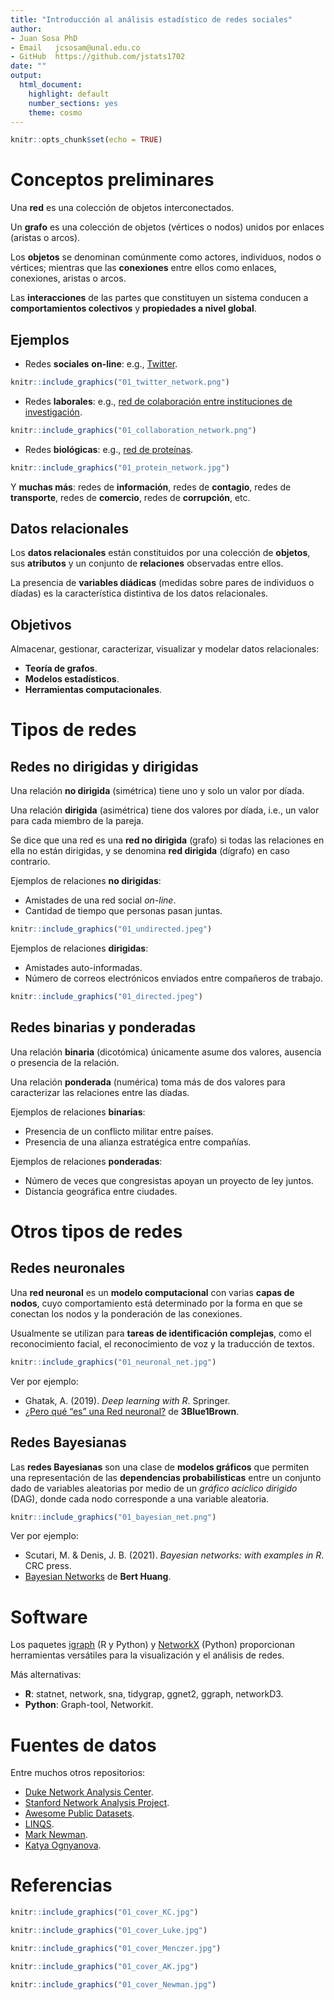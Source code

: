```yaml
---
title: "Introducción al análisis estadístico de redes sociales"
author: 
- Juan Sosa PhD
- Email   jcsosam@unal.edu.co
- GitHub  https://github.com/jstats1702 
date: ""
output:
  html_document:
    highlight: default
    number_sections: yes
    theme: cosmo
---
```


```r
knitr::opts_chunk$set(echo = TRUE)
```


# Conceptos preliminares

Una **red** es una colección de objetos interconectados.

Un **grafo** es una colección de objetos (vértices o nodos) unidos por enlaces (aristas o arcos).

Los **objetos** se denominan comúnmente como actores, individuos, nodos o vértices; mientras que las **conexiones** entre ellos como enlaces, conexiones, aristas o arcos.

Las **interacciones** de las partes que constituyen un sistema conducen a **comportamientos colectivos** y **propiedades a nivel global**.

## Ejemplos

- Redes **sociales** **on-line**: e.g., [Twitter](https://allthingsgraphed.com/2014/11/02/twitter-friends-network/).

```r
knitr::include_graphics("01_twitter_network.png")
```

- Redes **laborales**: e.g., [red de colaboración entre instituciones de investigación](https://www.researchgate.net/figure/The-illustration-of-collaboration-network-between-research-institutions_fig1_343653014).


```r
knitr::include_graphics("01_collaboration_network.png")
```


- Redes **biológicas**: e.g., [red de proteínas](https://www.genengnews.com/insights/protein-protein-interactions-get-a-new-groove-on/).

```r
knitr::include_graphics("01_protein_network.jpg")
```


Y **muchas más**: redes de **información**, redes de **contagio**, redes de **transporte**, redes de **comercio**, redes de **corrupción**, etc.


## Datos relacionales

Los **datos relacionales** están constituidos por una colección de **objetos**, sus **atributos** y un conjunto de **relaciones** observadas entre ellos.

La presencia de **variables diádicas** (medidas sobre pares de individuos o díadas) es la característica distintiva de los datos relacionales.

## Objetivos

Almacenar, gestionar, caracterizar, visualizar y modelar datos relacionales:

- **Teoría de grafos**.
- **Modelos estadísticos**.
- **Herramientas computacionales**.

# Tipos de redes

## Redes no dirigidas y dirigidas

Una relación **no dirigida** (simétrica) tiene uno y solo un valor por díada. 

Una relación **dirigida** (asimétrica) tiene dos valores por díada, i.e., un valor para cada miembro de la pareja. 

Se dice que una red es una **red no dirigida** (grafo) si todas las relaciones en ella no están dirigidas, y se denomina **red dirigida** (dígrafo) en caso contrario.

Ejemplos de relaciones **no dirigidas**:

- Amistades de una red social *on-line*.
- Cantidad de tiempo que personas pasan juntas.

```r
knitr::include_graphics("01_undirected.jpeg")
```

Ejemplos de relaciones **dirigidas**:

- Amistades auto-informadas.
- Número de correos electrónicos enviados entre compañeros de trabajo.

```r
knitr::include_graphics("01_directed.jpeg")
```

## Redes binarias y ponderadas

Una relación **binaria** (dicotómica) únicamente asume dos valores, ausencia o presencia de la relación. 

Una relación **ponderada** (numérica) toma más de dos valores para caracterizar las relaciones entre las díadas.

Ejemplos de relaciones **binarias**:

- Presencia de un conflicto militar entre países.
- Presencia de una alianza estratégica entre compañías. 

Ejemplos de relaciones **ponderadas**:

- Número de veces que congresistas apoyan un proyecto de ley juntos.
- Distancia geográfica entre ciudades.


# Otros tipos de redes

## Redes neuronales

Una **red neuronal** es un **modelo computacional** con varias **capas de nodos**, cuyo comportamiento está determinado por la forma en que se conectan los nodos y la ponderación de las conexiones. 

Usualmente se utilizan para **tareas de identificación complejas**, como el reconocimiento facial, el reconocimiento de voz y la traducción de textos.

```r
knitr::include_graphics("01_neuronal_net.jpg")
```

Ver por ejemplo:

- Ghatak, A. (2019). *Deep learning with R*. Springer.
- [¿Pero qué "es" una Red neuronal?](https://www.youtube.com/watch?v=aircAruvnKk&t=21s&ab_channel=3Blue1Brown) de **3Blue1Brown**.


## Redes Bayesianas
            
Las **redes Bayesianas** son una clase de **modelos gráficos** que permiten una representación de las **dependencias probabilísticas** entre un conjunto dado de variables aleatorias por medio de un *gráfico acíclico dirigido* (DAG), donde cada nodo corresponde a una variable aleatoria.

```r
knitr::include_graphics("01_bayesian_net.png")
```

Ver por ejemplo:

- Scutari, M. & Denis, J. B. (2021). *Bayesian networks: with examples in R*. CRC press.
- [Bayesian Networks](https://www.youtube.com/watch?v=TuGDMj43ehw&ab_channel=BertHuang) de **Bert Huang**. 


# Software

Los paquetes [igraph](https://igraph.org/) (R y Python) y [NetworkX](https://networkx.org/) (Python) proporcionan herramientas versátiles para la visualización y el análisis de redes. 

Más alternativas:

- **R**: statnet, network, sna, tidygrap, ggnet2, ggraph, networkD3.
- **Python**: Graph-tool, Networkit.


# Fuentes de datos

Entre muchos otros repositorios:

- [Duke Network Analysis Center](https://sites.duke.edu/dnac/resources/datasets/).
- [Stanford Network Analysis Project](https://snap.stanford.edu/).
- [Awesome Public Datasets](https://github.com/awesomedata/awesome-public-datasets#socialnetworks).
- [LINQS](https://linqs.org/).
- [Mark Newman](http://www-personal.umich.edu/~mejn/netdata/).
- [Katya Ognyanova](https://kateto.net/).


# Referencias

```r
knitr::include_graphics("01_cover_KC.jpg")
```


```r
knitr::include_graphics("01_cover_Luke.jpg")
```


```r
knitr::include_graphics("01_cover_Menczer.jpg")
```


```r
knitr::include_graphics("01_cover_AK.jpg")
```


```r
knitr::include_graphics("01_cover_Newman.jpg")
```



